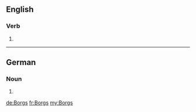 ==English==

===Verb===
{{head|en}}

# {{en-third-person singular of|Borg}}

----

==German==

===Noun===
{{head|de|noun form}} {{m}}

# {{genitive of|Borg|lang=de|nocat=1}}

[[de:Borgs]]
[[fr:Borgs]]
[[my:Borgs]]